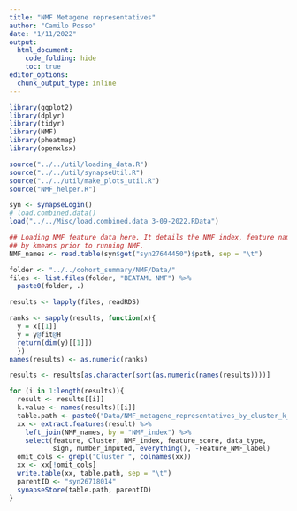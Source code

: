 ```yaml
---
title: "NMF Metagene representatives"
author: "Camilo Posso"
date: "1/11/2022"
output: 
  html_document:
    code_folding: hide
    toc: true
editor_options: 
  chunk_output_type: inline
---
```


```r
library(ggplot2)
library(dplyr)
library(tidyr)
library(NMF)
library(pheatmap)
library(openxlsx)

source("../../util/loading_data.R")
source("../../util/synapseUtil.R")
source("../../util/make_plots_util.R")
source("NMF_helper.R")

syn <- synapseLogin()
# load.combined.data()
load("../../Misc/load.combined.data 3-09-2022.RData")

## Loading NMF feature data here. It details the NMF index, feature name, sign and number of samples imputed
## by kmeans prior to running NMF.
NMF_names <- read.table(syn$get("syn27644450")$path, sep = "\t")

folder <- "../../cohort_summary/NMF/Data/"
files <- list.files(folder, "BEATAML NMF") %>%
  paste0(folder, .)

results <- lapply(files, readRDS)

ranks <- sapply(results, function(x){
  y = x[[1]]
  y = y@fit@H
  return(dim(y)[[1]])
  })
names(results) <- as.numeric(ranks)

results <- results[as.character(sort(as.numeric(names(results))))]

```


```r

for (i in 1:length(results)){
  result <- results[[i]]
  k.value <- names(results)[[i]]
  table.path <- paste0("Data/NMF_metagene_representatives_by_cluster_k_", k.value, ".txt")
  xx <- extract.features(result) %>%
    left_join(NMF_names, by = "NMF_index") %>%
    select(feature, Cluster, NMF_index, feature_score, data_type, 
           sign, number_imputed, everything(), -Feature_NMF_label)
  omit_cols <- grepl("Cluster ", colnames(xx))
  xx <- xx[!omit_cols] 
  write.table(xx, table.path, sep = "\t")
  parentID <- "syn26718014"
  synapseStore(table.path, parentID)
}

```







